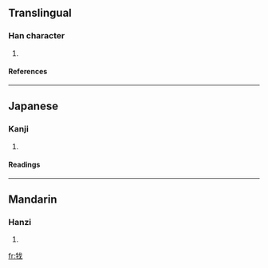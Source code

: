 ==Translingual==
===Han character===
{{Han char|rn=93|rad=牛|as=04|sn=8|four=|canj=竹手戈 (HQI), X竹手戈 (XHQI)}}
# {{defn|Han|sort=牛04}}
====References====
{{Han ref|kx=0699.111|dkj=19962|dj=1112.020|hdz=31803.090|uh=726B|ud=29291}}

----
==Japanese==
===Kanji===
{{ja-kanji|grade=|rs=牛04}}
# {{defn|Japanese}} 
====Readings====
{{ja-readings|on=[[か]] (ka), [[ばつ]] (batsu)|kun=[[きる]] (kiru)}}

----
==Mandarin==
===Hanzi===
{{cmn-hanzi|pin=[[gē]] ([[ge1]])|wg=ko<sup>1</sup>}}
# {{defn|Mandarin}}

[[fr:牫]]